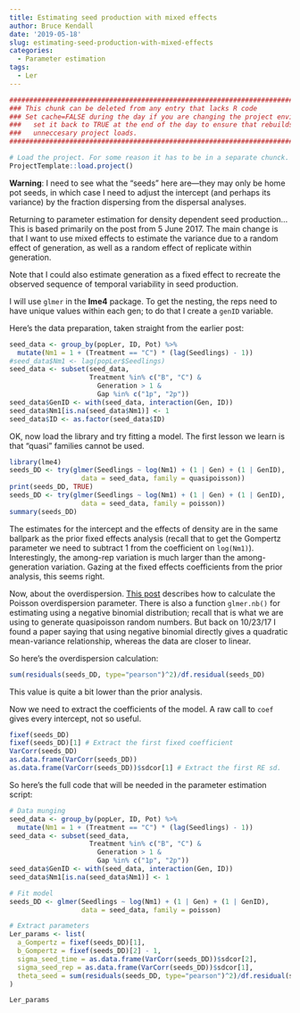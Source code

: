 ```yaml
---
title: Estimating seed production with mixed effects
author: Bruce Kendall
date: '2019-05-18'
slug: estimating-seed-production-with-mixed-effects
categories:
  - Parameter estimation
tags:
  - Ler
---
```

```r
#######################################################################################
### This chunk can be deleted from any entry that lacks R code                      ###
### Set cache=FALSE during the day if you are changing the project environment;     ###
###   set it back to TRUE at the end of the day to ensure that rebuilds don't do    ###
###   unneccesary project loads.                                                    ###
#######################################################################################

# Load the project. For some reason it has to be in a separate chunck.
ProjectTemplate::load.project()
```
**Warning**: I need to see what the "seeds" here are---they may only be home pot seeds, in which case I need to adjust the intercept (and perhaps its variance) by the fraction dispersing from the dispersal analyses.


Returning to parameter estimation for density dependent seed production... This is based primarily on the post from 5 June 2017. The main change is that I want to use mixed effects to estimate the variance due to a random effect of generation, as well as a random effect of replicate within generation.

Note that I could also estimate generation as a fixed effect to recreate the observed sequence of temporal variability in seed production.

I will use `glmer` in the **lme4** package. To get the nesting, the reps need to have unique values within each gen; to do that I create a `genID` variable.

Here's the data preparation, taken straight from the earlier post:
```r
seed_data <- group_by(popLer, ID, Pot) %>%
  mutate(Nm1 = 1 + (Treatment == "C") * (lag(Seedlings) - 1))
#seed_data$Nm1 <- lag(popLer$Seedlings)
seed_data <- subset(seed_data, 
                    Treatment %in% c("B", "C") & 
                      Generation > 1 & 
                      Gap %in% c("1p", "2p"))
seed_data$GenID <- with(seed_data, interaction(Gen, ID))
seed_data$Nm1[is.na(seed_data$Nm1)] <- 1
seed_data$ID <- as.factor(seed_data$ID) 
```

OK, now load the library and try fitting a model. The first lesson we learn is that "quasi" families cannot be used.
```r
library(lme4)
seeds_DD <- try(glmer(Seedlings ~ log(Nm1) + (1 | Gen) + (1 | GenID), 
                  data = seed_data, family = quasipoisson))
print(seeds_DD, TRUE)
seeds_DD <- try(glmer(Seedlings ~ log(Nm1) + (1 | Gen) + (1 | GenID), 
                  data = seed_data, family = poisson))
summary(seeds_DD)
```

The estimates for the intercept and the effects of density are in the same ballpark as the prior fixed effects analysis (recall that to get the Gompertz parameter we need to subtract 1 from the coefficient on `log(Nm1)`). Interestingly, the among-rep variation is much larger than the among-generation variation. Gazing at the fixed effects coefficients from the prior analysis, this seems right.

Now, about the overdispersion. [This post](https://stats.stackexchange.com/questions/62006/definition-of-dispersion-parameter-for-quasipoisson-family) describes how to calculate the Poisson overdispersion parameter. There is also a function `glmer.nb()` for estimating using a negative binomial distribution; recall that is what we are using to generate quasipoisson random numbers. But back on 10/23/17 I found a paper saying that using negative binomial directly gives a quadratic mean-variance relationship, whereas the data are closer to linear.

So here's the overdispersion calculation:
```r
sum(residuals(seeds_DD, type="pearson")^2)/df.residual(seeds_DD)
```
This value is quite a bit lower than the prior analysis.

Now we need to extract the coefficients of the model. A raw call to `coef` gives every intercept, not so useful.
```r
fixef(seeds_DD)
fixef(seeds_DD)[1] # Extract the first fixed coefficient
VarCorr(seeds_DD)
as.data.frame(VarCorr(seeds_DD))
as.data.frame(VarCorr(seeds_DD))$sdcor[1] # Extract the first RE sd.
```

So here's the full code that will be needed in the parameter estimation script:
```r
# Data munging
seed_data <- group_by(popLer, ID, Pot) %>%
  mutate(Nm1 = 1 + (Treatment == "C") * (lag(Seedlings) - 1))
seed_data <- subset(seed_data, 
                    Treatment %in% c("B", "C") & 
                      Generation > 1 & 
                      Gap %in% c("1p", "2p"))
seed_data$GenID <- with(seed_data, interaction(Gen, ID))
seed_data$Nm1[is.na(seed_data$Nm1)] <- 1

# Fit model
seeds_DD <- glmer(Seedlings ~ log(Nm1) + (1 | Gen) + (1 | GenID), 
                  data = seed_data, family = poisson)

# Extract parameters
Ler_params <- list(
  a_Gompertz = fixef(seeds_DD)[1],
  b_Gompertz = fixef(seeds_DD)[2] - 1,
  sigma_seed_time = as.data.frame(VarCorr(seeds_DD))$sdcor[2],
  sigma_seed_rep = as.data.frame(VarCorr(seeds_DD))$sdcor[1],
  theta_seed = sum(residuals(seeds_DD, type="pearson")^2)/df.residual(seeds_DD)
)

Ler_params
```
